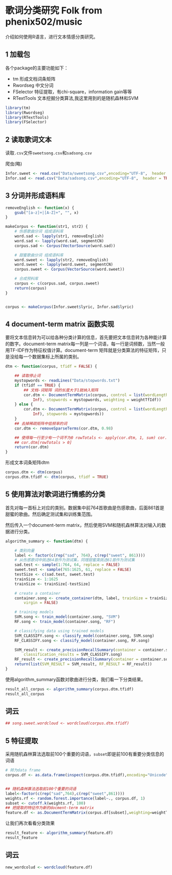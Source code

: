歌词分类研究 Folk from phenix502/music 
========================================================

介绍如何使用R语言，进行文本情感分类研究。


## 1 加载包


各个package的主要功能如下：


+ tm 形成文档词条矩阵
+ Rwordseg 中文分词
+ FSelector 特征提取，有chi-square，information gain等等
+ RTextTools 文本挖掘分类算法,我这里用到的是随机森林和SVM


```r
library(tm)
library(Rwordseg)
library(RTextTools)
library(FSelector)

```

## 2 读取歌词文本

读取`.csv`文件`sweetsong.csv`和`sadsong.csv`

爬虫(略)

```r
Infor.sweet <- read.csv("Data/sweetsong.csv",encoding="UTF-8",  header = TRUE)
Infor.sad <- read.csv("Data/sadsong.csv",encoding="UTF-8",  header = TRUE)
```


## 3 分词并形成语料库
```r
removeEnglish <- function(x) {
    gsub("[a-z]+|[A-Z]+", "", x)
}

makeCorpus <- function(str1, str2) {
    # 伤感歌曲分词 组成语料库
    word.sad <- lapply(str1, removeEnglish)
    word.sad <- lapply(word.sad, segmentCN)
    corpus.sad <- Corpus(VectorSource(word.sad))

    # 甜蜜歌曲分词 组成语料库
    word.sweet <- lapply(str2, removeEnglish)
    word.sweet <- lapply(word.sweet, segmentCN)
    corpus.sweet <- Corpus(VectorSource(word.sweet))

    # 合成预料库
    corpus <- c(corpus.sad, corpus.sweet)
    return(corpus)
}


corpus <- makeCorpus(Infor.sweet$lyric, Infor.sad$lyric)

```

## 4 document-term matrix 函数实现
要将文本信息转为可以给各种分类计算的信息，首先要把文本信息转为各种能计算的数字。document-term matrix每一列是一个词语，每一行是词频数，当然一般用TF-IDF作为特征权值计算。document-term 矩阵就是分类算法的特征矩阵，只是没给每一个数据集标上所属的类别。
```r
dtm <- function(corpus, tfidf = FALSE) {

    ## 读取停止词
    mystopwords <- readLines("Data/stopwords.txt")
    if (tfidf == TRUE) {
        ## 文档-词矩阵 词的长度大于1就纳入矩阵
        cor.dtm <- DocumentTermMatrix(corpus, control = list(wordLengths = c(2, 
            Inf), stopwords = mystopwords, weighting = weightTfIdf))
    } else {
        cor.dtm <- DocumentTermMatrix(corpus, control = list(wordLengths = c(2, 
            Inf), stopwords = mystopwords))
    }
    ## 去掉稀疏矩阵中低频率的词
    cor.dtm <- removeSparseTerms(cor.dtm, 0.98)

    ## 使得每一行至少有一个词不为0 rowTotals <- apply(cor.dtm, 1, sum) cor.dtm <-
    ## cor.dtm[rowTotals > 0]
    return(cor.dtm)
}

```

形成文本词条矩阵dtm
```r
corpus.dtm <- dtm(corpus)
corpus.dtm.tfidf <- dtm(corpus, tfidf = TRUE)

```

## 5 使用算法对歌词进行情感的分类
首先对每一首标上对应的类别。数据集中前764首歌曲是伤感歌曲，后面861首是甜蜜的歌曲。然后确定测试集和训练集范围。

然后传入一个document-term matrix，然后使用SVM和随机森林算法对输入的数据进行分类。

```r
algorithm_summary <- function(dtm) {

    # 类别向量
    label <- factor(c(rep("sad", 764), c(rep("sweet", 861))))
    # 从伤感歌词中挑选64首作为测试集，同理甜蜜类挑选61首作为测试集
    sad.test <- sample(1:764, 64, replace = FALSE)
    sweet.test <- sample(765:1625, 61, replace = FALSE)
    testSize <- c(sad.test, sweet.test)
    trainSize <- 1:1625
    trainSize <- trainSize[-testSize]

    # create a container
    container.song <- create_container(dtm, label, trainSize = trainSize, testSize = testSize, 
        virgin = FALSE)

    # training models
    SVM.song <- train_model(container.song, "SVM")
    RF.song <- train_model(container.song, "RF")

    # classifying data using trained models
    SVM_CLASSIFY.song <- classify_model(container.song, SVM.song)
    RF_CLASSIFY.song <- classify_model(container.song, RF.song)

    SVM_result <- create_precisionRecallSummary(container = container.song, 
        classification_results = SVM_CLASSIFY.song)
    RF_result <- create_precisionRecallSummary(container = container.song, classification_results = RF_CLASSIFY.song)
    return(list(SVM_RESULT = SVM_result, RF_RESULT = RF_result))
}

```

使用algorithm_summary函数对歌曲进行分类，我们看一下分类结果。
```r
result_all_corpus <- algorithm_summary(corpus.dtm.tfidf)
result_all_corpus
```

## 词云
```r
## song.sweet.wordcloud <- wordcloud(corpus.dtm.tfidf)
```


## 5 特征提取


采用随机森林算法选取前100个重要的词语，`subset`即是前100有重要分类信息的词语


```r
# 转为data frame
corpus.df <- as.data.frame(inspect(corpus.dtm.tfidf),encoding="Unicode",stringsAsFactors=FALSE)


## 随机森林算法选取前100个重要的词语
label<-factor(c(rep("sad",764),c(rep("sweet",861))))
weights.rf <- random.forest.importance(label~., corpus.df, 1)
subset <- cutoff.k(weights.rf, 100)
## 把提取的特征作为新的docment-term matrix
feature.df <- as.DocumentTermMatrix(corpus.df[subset],weighting=weightTf)
```
让我们再次看看分类效果


```r
result_feature <- algorithm_summary(feature.df)
result_feature
```


 
## 词云
```r
new_wordcolud <- wordcloud(feature.df)
```